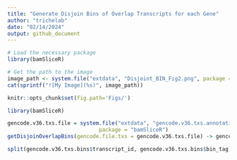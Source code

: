 ```yaml
---
title: "Generate Disjoin Bins of Overlap Transcripts for each Gene"
author: "trichelab"
date: "02/14/2024"
output: github_document
---
```


```r
# Load the necessary package
library(bamSliceR)

# Get the path to the image
image_path <- system.file("extdata", "Disjoint_BIN_Fig2.png", package = "bamSliceR")
cat(sprintf("![My Image](%s)", image_path))
```

```r
knitr::opts_chunk$set(fig.path='Figs/')
```

```r
library(bamSliceR)

gencode.v36.txs.file = system.file("extdata", "gencode.v36.txs.annotation.subset.gff3", 
                             package = "bamSliceR")
getDisjoinOverlapBins(gencode.file.txs = gencode.v36.txs.file) -> gencode.v36.txs.bins

split(gencode.v36.txs.bins$transcript_id, gencode.v36.txs.bins$bin_tag)[1:10]
```